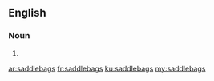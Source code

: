 {{also|saddle-bags|saddle bags}}
==English==

===Noun===
{{head|en|noun plural form}}

# {{plural of|saddlebag|lang=en}}

[[ar:saddlebags]]
[[fr:saddlebags]]
[[ku:saddlebags]]
[[my:saddlebags]]